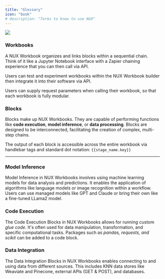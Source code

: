 ```yaml
---
title: "Glossary"
icon: "book"
# description: "Terms to know to use NUX"
---
```


<img src="../../images/wb_diagram.png"/>


### Workbooks
A NUX Workbook organizes and links blocks within a sequential chain. Think of it like a Jupyter Notebook interface with a Zapier chaining experience that you can then call via API. 

Users can test and experiment workbooks within the NUX Workbook builder then integrate it into their software via API.

Users can supply request parameters when calling their workbook, so that each workbook is fully modular. 

### Blocks
Blocks make up NUX Workbooks. They are capable of performing functions like **code execution**, **model inference**, or **data processing**. Blocks are designed to be interconnected, facilitating the creation of complex, multi-step chains.

The output of each block is accessible across the entire workbook via handlebar tags and standard dot notation: `{{stage_name.key}}`

---


### Model Inference
Model Inference in NUX Workbooks involves using machine learning models for data analysis and predictions. It enables the application of algorithms like language models or image recognition within a workflow. Users can use managed models like GPT and Claude or bring their own like a fine-tuned LLama2 model. 

### Code Execution
The Code Execution Blocks in NUX Workbooks allows for running custom _glue code_. It's often used for data manipulation, transformation, and specific computational tasks. Packages such as _pandas, requests, and scikit_ can be added to a code block. 

### Data Integration
The Data Integration Blocks in NUX Workbooks enables connecting to and using data from different sources. This includes KNN data stores like Weaviate and Pinecone, external APIs (GET & POST), and databases.